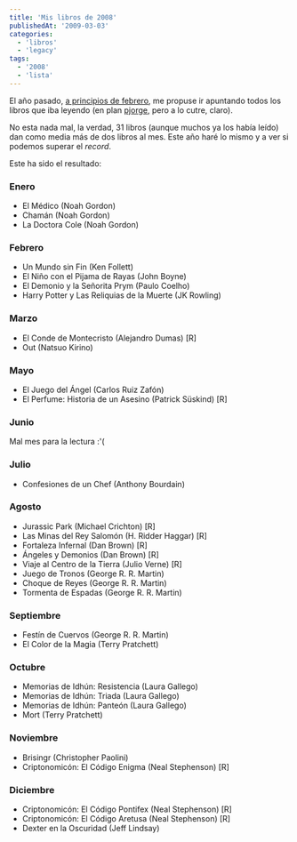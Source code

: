 ```yaml
---
title: 'Mis libros de 2008'
publishedAt: '2009-03-03'
categories:
  - 'libros'
  - 'legacy'
tags:
  - '2008'
  - 'lista'
---
```


El año pasado, [a principios de febrero](http://rick.jinlabs.com/2008/02/12/libros-leidos-en-2008/), me propuse ir apuntando todos los libros que iba leyendo (en plan [pjorge](http://pjorge.com/), pero a lo cutre, claro).

No esta nada mal, la verdad, 31 libros (aunque muchos ya los había leído) dan como media más de dos libros al mes. Este año haré lo mismo y a ver si podemos superar el _record_.

Este ha sido el resultado:

### Enero

- El Médico (Noah Gordon)
- Chamán (Noah Gordon)
- La Doctora Cole (Noah Gordon)

### Febrero

- Un Mundo sin Fin (Ken Follett)
- El Niño con el Pijama de Rayas (John Boyne)
- El Demonio y la Señorita Prym (Paulo Coelho)
- Harry Potter y Las Reliquias de la Muerte (JK Rowling)

### Marzo

- El Conde de Montecristo (Alejandro Dumas) [R]
- Out (Natsuo Kirino)

### Mayo

- El Juego del Ángel (Carlos Ruiz Zafón)
- El Perfume: Historia de un Asesino (Patrick Süskind) [R]

### Junio

Mal mes para la lectura :'(

### Julio

- Confesiones de un Chef (Anthony Bourdain)

### Agosto

- Jurassic Park (Michael Crichton) [R]
- Las Minas del Rey Salomón (H. Ridder Haggar) [R]
- Fortaleza Infernal (Dan Brown) [R]
- Ángeles y Demonios (Dan Brown) [R]
- Viaje al Centro de la Tierra (Julio Verne) [R]
- Juego de Tronos (George R. R. Martin)
- Choque de Reyes (George R. R. Martin)
- Tormenta de Espadas (George R. R. Martin)

### Septiembre

- Festín de Cuervos (George R. R. Martin)
- El Color de la Magia (Terry Pratchett)

### Octubre

- Memorias de Idhún: Resistencia (Laura Gallego)
- Memorias de Idhún: Triada (Laura Gallego)
- Memorias de Idhún: Panteón (Laura Gallego)
- Mort (Terry Pratchett)

### Noviembre

- Brisingr (Christopher Paolini)
- Criptonomicón: El Código Enigma (Neal Stephenson) [R]

### Diciembre

- Criptonomicón: El Código Pontifex (Neal Stephenson) [R]
- Criptonomicón: El Código Aretusa (Neal Stephenson) [R]
- Dexter en la Oscuridad (Jeff Lindsay)
